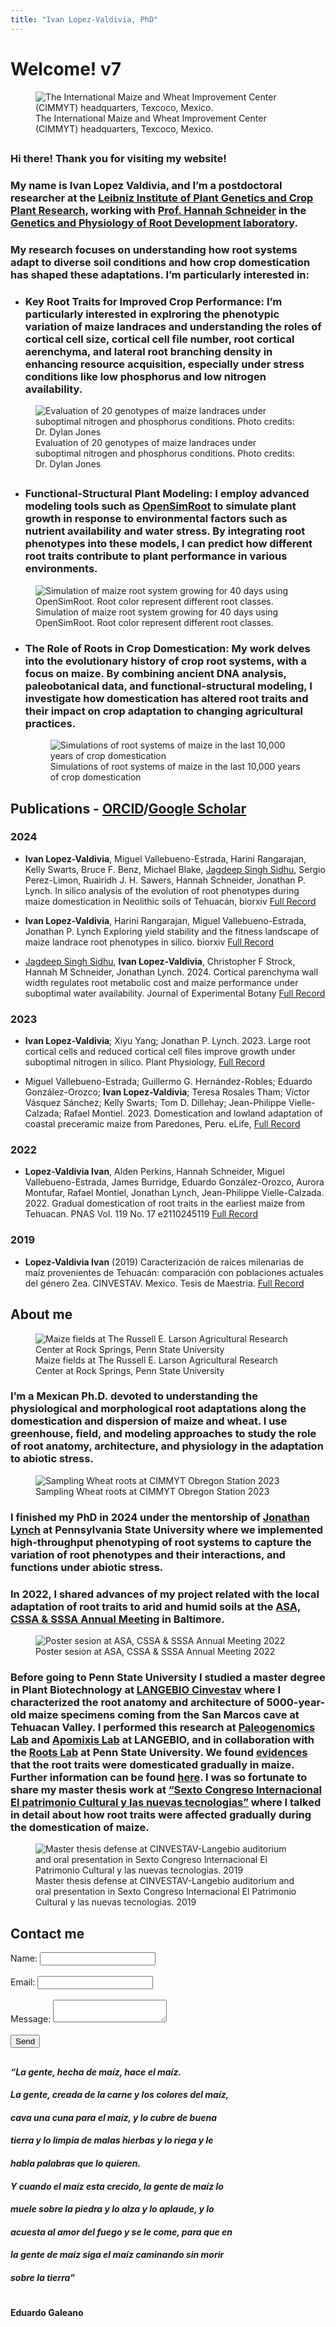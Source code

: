 ```yaml
---
title: "Ivan Lopez-Valdivia, PhD"
---
```


<head>
<!-- Google tag (gtag.js) -->
<script async src="https://www.googletagmanager.com/gtag/js?id=G-ERV5WXQZ44"></script>
<script>
  window.dataLayer = window.dataLayer || [];
  function gtag(){dataLayer.push(arguments);}
  gtag('js', new Date());

  gtag('config', 'G-ERV5WXQZ44');
</script>
</head> 

# Welcome! v7

![The International Maize and Wheat Improvement Center (CIMMYT) headquarters, Texcoco, Mexico.](test2.png)

##
### Hi there! Thank you for visiting my website! 

### My name is Ivan Lopez Valdivia, and I'm a postdoctoral researcher at the [Leibniz Institute of Plant Genetics and Crop Plant Research](https://www.ipk-gatersleben.de/en/), working with [Prof. Hannah Schneider](https://scholar.google.de/citations?user=_lMz9nYAAAAJ&hl=en) in the [Genetics and Physiology of Root Development laboratory](https://www.ipk-gatersleben.de/en/research/physiology-and-cell-biology/genetics-and-physiology-of-root-development). 

### My research focuses on understanding how root systems adapt to diverse soil conditions and how crop domestication has shaped these adaptations. I'm particularly interested in:

###
*	### **Key Root Traits for Improved Crop Performance:** I'm particularly interested in explroring the phenotypic variation of maize landraces and understanding the roles of cortical cell size, cortical cell file number, root cortical aerenchyma, and lateral root branching density in enhancing resource acquisition, especially under stress conditions like low phosphorus and low nitrogen availability.


![Evaluation of 20 genotypes of maize landraces under suboptimal nitrogen and phosphorus conditions. Photo credits: Dr. Dylan Jones](Exp3.png)

## 
*	### **Functional-Structural Plant Modeling:** I employ advanced modeling tools such as [OpenSimRoot](https://www.fz-juelich.de/en/ibg/ibg-2/expertise/technology-process-development/opensimroot) to simulate plant growth in response to environmental factors such as nutrient availability and water stress. By integrating root phenotypes into these models, I can predict how different root traits contribute to plant performance in various environments.

![Simulation of maize root system growing for 40 days using OpenSimRoot. Root color represent different root classes.](website_animation_pics_v7.gif)

###
*	### **The Role of Roots in Crop Domestication:** My work delves into the evolutionary history of crop root systems, with a focus on maize. By combining ancient DNA analysis, paleobotanical data, and functional-structural modeling, I investigate how domestication has altered root traits and their impact on crop adaptation to changing agricultural practices.
![Simulations of root systems of maize in the last 10,000 years of crop domestication](Root_evolution.png)



##
## Publications - [ORCID](https://orcid.org/0000-0003-1955-4989)/[Google Scholar](https://scholar.google.com/citations?hl=es&user=XMdjIEsAAAAJ&view_op=list_works&gmla=AJsN-F6isZkiyjPpbsJBrlo_uGiqM4QcqputVuSh1_UxWGu-cffGUq_q7upHdrAUoy6T32ajtAO8NPw6FlwkvcrSEKIASgpEhg)
### 2024

* **Ivan Lopez-Valdivia**, Miguel Vallebueno-Estrada, Harini Rangarajan, Kelly Swarts, Bruce F. Benz, Michael Blake, [Jagdeep Singh Sidhu](https://jagdeepideas.com/), Sergio Perez-Limon, Ruairidh J. H. Sawers, Hannah Schneider, Jonathan P. Lynch. In silico analysis of the evolution of root phenotypes during maize domestication in Neolithic soils of Tehuacán, biorxiv [Full Record](https://www.biorxiv.org/content/10.1101/2024.11.18.623787v2)


* **Ivan Lopez-Valdivia**, Harini Rangarajan, Miguel Vallebueno-Estrada, Jonathan P. Lynch Exploring yield stability and the fitness landscape of maize landrace root phenotypes in silico. biorxiv  [Full Record](https://www.biorxiv.org/content/10.1101/2024.09.07.609951v1)


* [Jagdeep Singh Sidhu](https://jagdeepideas.com/), **Ivan Lopez-Valdivia**,  Christopher F Strock, Hannah M Schneider, Jonathan Lynch. 2024. Cortical parenchyma wall width regulates root metabolic cost and maize performance under suboptimal water availability. Journal of Experimental Botany [Full Record](https://academic.oup.com/jxb/article/75/18/5750/7658190)

### 2023

* **Ivan Lopez-Valdivia**; Xiyu Yang; Jonathan P. Lynch. 2023. Large root cortical cells and reduced cortical cell files improve growth under suboptimal nitrogen in silico. Plant Physiology,  [Full Record](https://academic.oup.com/plphys/advance-article/doi/10.1093/plphys/kiad214/7114972?login=true)

* Miguel Vallebueno-Estrada; Guillermo G. Hernández-Robles; Eduardo González-Orozco; **Ivan Lopez-Valdivia**; Teresa Rosales Tham; Víctor Vásquez Sánchez; Kelly Swarts; Tom D. Dillehay; Jean-Philippe Vielle-Calzada; Rafael Montiel. 2023. Domestication and lowland adaptation of coastal preceramic maize from Paredones, Peru. eLife, [Full Record](https://elifesciences.org/articles/83149)

### 2022

* **Lopez-Valdivia Ivan**, Alden Perkins, Hannah Schneider, Miguel Vallebueno-Estrada, James Burridge, Eduardo González-Orozco, Aurora Montufar, Rafael Montiel, Jonathan Lynch, Jean-Philippe Vielle-Calzada. 2022. Gradual domestication of root traits in the earliest maize from Tehuacan. PNAS Vol. 119 No. 17 e2110245119 [Full Record](https://www.pnas.org/doi/epdf/10.1073/pnas.2110245119)

### 2019

* **Lopez-Valdivia Ivan** (2019) Caracterización de raíces milenarias de maíz provenientes de Tehuacán: comparación con poblaciones actuales del género Zea. CINVESTAV. Mexico. Tesis de Maestria. [Full Record](LopezValdivia_master.pdf)



## About me

![Maize fields at The Russell E. Larson Agricultural Research Center at Rock Springs, Penn State University](rocksprings2021.png)

### I'm a Mexican Ph.D. devoted to understanding the physiological and morphological root adaptations along the domestication and dispersion of maize and wheat. I use greenhouse, field, and modeling approaches to study the role of root anatomy, architecture, and physiology in the adaptation to abiotic stress.
![Sampling Wheat roots at CIMMYT Obregon Station 2023](field_CIMMYT.png)

### I finished my PhD in 2024 under the mentorship of [Jonathan Lynch](https://plantscience.psu.edu/directory/jpl4) at Pennsylvania State University where we implemented high-throughput phenotyping of root systems to capture the variation of root phenotypes and their interactions, and functions under abiotic stress. 


### In 2022, I shared advances of my project related with the local adaptation of root traits to arid and humid soils at the [ASA, CSSA & SSSA Annual Meeting](https://www.acsmeetings.org/) in Baltimore. 


![Poster sesion at ASA, CSSA & SSSA Annual Meeting 2022](ASA_meeting.png)


### Before going to Penn State University I studied a master degree in Plant Biotechnology at [LANGEBIO Cinvestav](https://langebio.cinvestav.mx/) where I characterized the root anatomy and architecture of 5000-year-old maize specimens coming from the San Marcos cave at Tehuacan Valley. I performed this research at [Paleogenomics Lab](https://langebio.cinvestav.mx/Dr-Rafael-Montiel) and [Apomixis Lab](https://langebio.cinvestav.mx/Dr-Jean-Philippe-Vielle.html) at LANGEBIO, and in collaboration with the [Roots Lab](https://plantscience.psu.edu/research/labs/roots) at Penn State University. We found [evidences](https://www.pnas.org/doi/epdf/10.1073/pnas.2110245119) that the root traits were domesticated gradually in maize. Further information can be found [here](https://www.psu.edu/news/research/story/getting-root-corn-domestication-knowledge-may-help-plant-breeders/). I was so fortunate to share my master thesis work at ["Sexto Congreso Internacional El patrimonio Cultural y las nuevas tecnologias"](https://www.youtube.com/embed/EHGk6d-GebA) where I talked in detail about how root traits were affected gradually during the domestication of maize.

![Master thesis defense at CINVESTAV-Langebio auditorium and oral presentation in Sexto Congreso Internacional El Patrimonio Cultural y las nuevas tecnologias. 2019](Inah_cinvestav.png)

##
##
## Contact me 
<!-- modify this form HTML and place wherever you want your form -->
<form
  action="https://formspree.io/f/xzzzdaaz"
  method="POST">
  <label>
    Name:
    <input type="name" name="name">
  </label><br><br>
  <label>
    Email:
    <input type="email" name="email">
  </label><br><br>
  <label>
    Message:
    <textarea name="message"></textarea>
  </label><br><br>
  <!-- your other form fields go here -->
  <button type="submit">Send</button>
</form>


##
##
##
##
#### _"La gente, hecha de maíz, hace el maíz._
#### _La gente, creada de la carne y los colores del maíz,_
#### _cava una cuna para el maíz, y lo cubre de buena_
#### _tierra y lo limpia de malas hierbas y lo riega y le_
#### _habla palabras que lo quieren._
#### _Y cuando el maíz esta crecido, la gente de maíz lo_
#### _muele sobre la piedra y lo alza y lo aplaude, y lo_
#### _acuesta al amor del fuego y se le come, para que en_
#### _la gente de maíz siga el maíz caminando sin morir_
#### _sobre la tierra"_
# 
#### Eduardo Galeano

